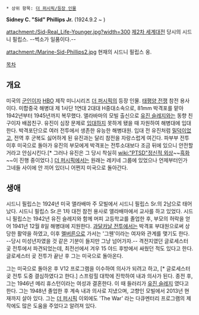  * 상위 항목: [[더 퍼시픽/등장 인물]]

'''Sidney C. "Sid" Phillips Jr.''' (1924.9.2 ~ )

attachment:/Sid-Real_Life-Younger.jpg?width=300
[[제2차 세계대전]] 당시의 시드니 필립스.
--썩소가 일품이다.--

attachment:/Marine-Sid-Phillips2.jpg
현재의 시드니 필립스 옹.

[[목차]]

== 개요 ==
미국의 [[군인]]이자 [[HBO]] 제작 미니시리즈 [[더 퍼시픽]]의 등장 인물. [[태평양 전쟁]] 참전 용사이다. 미합중국 해병대 제 1사단 1연대 2대대 H중대소속으로, 81mm 박격포를 맡아 1942년부터 1945년까지 복무했다. 앨라바마의 모빌 출신으로 [[유진 슬레지]]와는 동향 친구이자 배꼽친구. 유진이 심장 문제로 [[입대]]하지 못하게 됐을 때 자원하여 해병대에 입대한다. 박격포단으로 여러 전투에서 생존한 유능한 해병대원. 입대 전 유진처럼 [[밀덕]]이었고, 전역 후 군복도 싫어하게 된 유진과는 달리 참전을 자랑스럽게 여긴다. 파부부 전투 이후 미국으로 돌아가 유진의 부모에게 박격포는 전투소대보다 조금 뒤에 있으니 안전할 거라고 안심시킨다.[* 그러나 유진은 그 당시 착실히 [[wiki:"PTSD"정신적 외상]]~~[[흑화]]~~이 진행 중이었다.] [[더 퍼시픽]]에서는 원래는 레키네 그룹에 있었으나 언제부터인가 그네들 사이에 안 끼어 있더니 어쩐지 미국으로 돌아간다. 
== 생애 ==
시드니 필립스는 1924년 미국 앨라배마 주 모빌에서 시드니 필립스 Sr.의 2남으로 태어났다. 시드니 필립스 Sr.은 1차 대전 참전 용사로 앨라배마에서 교사를 하고 있었다. 시드니 필립스는 1942년 유진 슬레지와 함께 머피 고등학교를 졸업한 후, 부모의 허락을 얻어 1941년 12월 8일 해병대에 지원한다. [[과달카날 전투]]에서는 박격포 부대원으로써 상당한 활약을 하였고, 이후 [[멜버른]]으로 가서는 '그웬'이라는 여자와 관계를 맺기도 한다. --당시 미성년자였을 것 같은 기분이 들지만 그냥 넘어가자.-- 격전지였던 글로세스터 곶 전투에서 파견되었는데, 최전선에서 겨우 15 야드 후방에서 싸웠던 적도 있다고 한다. 글로세스터 곶 전투가 끝난 후 그는 미국으로 돌아온다.

그는 미국으로 돌아온 후 V12 프로그램을 이수하여 의사가 되려고 하고, [* 글로세스터 곶 전투 도중 결심하였다고 한다.] 스프링힐 대학에 진학하여 내과 의사가 된다. 종전 후, 그는 1946년 메리 휴스턴이라는 여성과 결혼한다. 이 때 들러리가 [[유진 슬레지]] 였다고 한다. 그는 1948년 졸업한 후 계속 내과 의사로 지냈으며, 고향인 모빌에서 2013년 현재까지 살아 있다. 그는 [[더 퍼시픽]] 이외에도 'The War' 라는 다큐멘터리 프로그램의 제작에도 많은 도움을 주었다고 알려져 있다.
